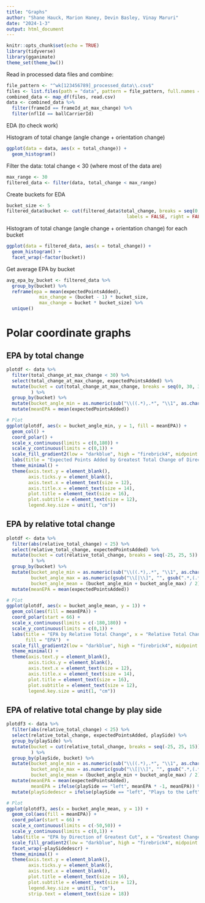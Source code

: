 ```yaml
---
title: "Graphs"
author: "Shane Hauck, Marion Haney, Devin Basley, Vinay Maruri"
date: "2024-1-3"
output: html_document
---
```


```r
knitr::opts_chunk$set(echo = TRUE)
library(tidyverse)
library(gganimate)
theme_set(theme_bw())
```

Read in processed data files and combine:
```r
file_pattern <- "^wk[123456789]_processed_data\\.csv$"
files <- list.files(path = "data", pattern = file_pattern, full.names = TRUE)
combined_data <- map_df(files, read.csv)
data <- combined_data %>% 
  filter(frameId == frameId_at_max_change) %>%
  filter(nflId == ballCarrierId)
```

EDA (to check work)

Histogram of total change (angle change + orientation change)
```r
ggplot(data = data, aes(x = total_change)) +
  geom_histogram()
```


Filter the data: total change < 30 (where most of the data are)
```r
max_range <- 30
filtered_data <- filter(data, total_change < max_range)
```


Create buckets for EDA
```r
bucket_size <- 5
filtered_data$bucket <- cut(filtered_data$total_change, breaks = seq(0, max_range, bucket_size), 
                                            labels = FALSE, right = FALSE)
```


Histogram of total change (angle change + orientation change) for each bucket
```r
ggplot(data = filtered_data, aes(x = total_change)) +
  geom_histogram() +
  facet_wrap(~factor(bucket))
```

Get average EPA by bucket
```r
avg_epa_by_bucket <- filtered_data %>%
  group_by(bucket) %>%
  reframe(epa = mean(expectedPointsAdded),
            min_change = (bucket - 1) * bucket_size,
            max_change = bucket * bucket_size) %>%
  unique()
```


# Polar coordinate graphs


## EPA by total change

```r
plotdf <- data %>% 
  filter(total_change_at_max_change < 30) %>%
  select(total_change_at_max_change, expectedPointsAdded) %>%
  mutate(bucket = cut(total_change_at_max_change, breaks = seq(0, 30, 3))
         ) %>% 
  group_by(bucket) %>% 
  mutate(bucket_angle_min = as.numeric(sub("\\((.*),.*", "\\1", as.character(bucket)))) %>%
  mutate(meanEPA = mean(expectedPointsAdded))
```

```r
# Plot
ggplot(plotdf, aes(x = bucket_angle_min, y = 1, fill = meanEPA)) +
  geom_col() +
  coord_polar() +
  scale_x_continuous(limits = c(0,180)) +
  scale_y_continuous(limits = c(0,1)) +
  scale_fill_gradient2(low = "darkblue", high = "firebrick4", midpoint = mean(plotdf$meanEPA, na.rm = TRUE)) +
  labs(title = "Expected Points Added by Greatest Total Change of Direction", subtitle = "For plays where the ball carrier had the highest change in total direction", x = "Total Change", y = "", fill = "EPA") +
  theme_minimal() +
  theme(axis.text.y = element_blank(),
        axis.ticks.y = element_blank(),
        axis.text.x = element_text(size = 12),
        axis.title.x = element_text(size = 14),
        plot.title = element_text(size = 16),
        plot.subtitle = element_text(size = 12),
        legend.key.size = unit(1, "cm"))
```


## EPA by relative total change

```r
plotdf <- data %>% 
  filter(abs(relative_total_change) < 25) %>%
  select(relative_total_change, expectedPointsAdded) %>%
  mutate(bucket = cut(relative_total_change, breaks = seq(-25, 25, 5))
         ) %>% 
  group_by(bucket) %>% 
  mutate(bucket_angle_min = as.numeric(sub("\\((.*),.*", "\\1", as.character(bucket))),
         bucket_angle_max = as.numeric(gsub("\\[|\\]", "", gsub(".*,(.*)\\]", "\\1", as.character(bucket)))),
         bucket_angle_mean = (bucket_angle_min + bucket_angle_max) / 2) %>%
  mutate(meanEPA = mean(expectedPointsAdded))
```

```r
# Plot
ggplot(plotdf, aes(x = bucket_angle_mean, y = 1)) +
  geom_col(aes(fill = meanEPA)) +
  coord_polar(start = 66) +
  scale_x_continuous(limits = c(-180,180)) +
  scale_y_continuous(limits = c(0,1)) +
  labs(title = "EPA by Relative Total Change", x = "Relative Total Change", y = " ", subtitle = "Values < 0 are Cutbacks, Values > 0 are Bounces",
       fill = "EPA")  +
  scale_fill_gradient2(low = "darkblue", high = "firebrick4", midpoint = mean(plotdf$meanEPA, na.rm = TRUE)) +
  theme_minimal() +
  theme(axis.text.y = element_blank(),
        axis.ticks.y = element_blank(),
        axis.text.x = element_text(size = 12),
        axis.title.x = element_text(size = 14),
        plot.title = element_text(size = 16),
        plot.subtitle = element_text(size = 12),
        legend.key.size = unit(1, "cm"))

```


## EPA of relative total change by play side

```r
plotdf3 <- data %>% 
  filter(abs(relative_total_change) < 25) %>%
  select(relative_total_change, expectedPointsAdded, playSide) %>%
  group_by(playSide) %>%
  mutate(bucket = cut(relative_total_change, breaks = seq(-25, 25, 15))
         ) %>%
  group_by(playSide, bucket) %>%
  mutate(bucket_angle_min = as.numeric(sub("\\((.*),.*", "\\1", as.character(bucket))),
         bucket_angle_max = as.numeric(gsub("\\[|\\]", "", gsub(".*,(.*)\\]", "\\1", as.character(bucket)))),
         bucket_angle_mean = (bucket_angle_min + bucket_angle_max) / 2) %>%
  mutate(meanEPA = mean(expectedPointsAdded),
         meanEPA = ifelse(playSide == "left", meanEPA * -1, meanEPA)) %>%
  mutate(playSidedescr = ifelse(playSide == "left", "Plays to the Left", "Plays to the Right"))
```

```r
# Plot
ggplot(plotdf3, aes(x = bucket_angle_mean, y = 1)) +
  geom_col(aes(fill = meanEPA)) +
  coord_polar(start = 66) +
  scale_x_continuous(limits = c(-50,50)) +
  scale_y_continuous(limits = c(0,1)) +
  labs(title = "EPA by Direction of Greatest Cut", x = "Greatest Change of Direction", y = " ", subtitle = "Considering the direction of the playside:", fill = "EPA")  +
  scale_fill_gradient2(low = "darkblue", high = "firebrick4", midpoint = mean(plotdf3$meanEPA, na.rm = TRUE)) +
  facet_wrap(~playSidedescr) +
  theme_minimal() +
  theme(axis.text.y = element_blank(),
        axis.ticks.y = element_blank(),
        axis.text.x = element_blank(),
        plot.title = element_text(size = 16),
        plot.subtitle = element_text(size = 12),
        legend.key.size = unit(1, "cm"),
        strip.text = element_text(size = 18))
```




